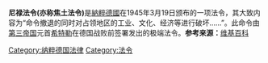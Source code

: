 '''尼禄法令(亦称焦土法令)'''是[[納粹德國|納粹德國]]在1945年3月19日颁布的一项法令，其大致内容为“命令撤退的同时对占领地区的工业、文化、经济等进行破坏……”。此命令由[[納粹德國|第三帝国]]元首[[希特勒|希特勒]]在德国战败前签署发出的极端法令。{{小作品}}'''参考来源：'''[[维基百科|维基百科]]
[[Category:纳粹德国法律|Category:纳粹德国法律]]
[[Category:法令|Category:法令]]
